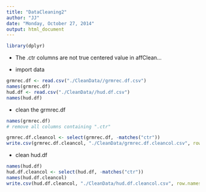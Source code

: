```yaml
---
title: "DataCleaning2"
author: "JJ"
date: "Monday, October 27, 2014"
output: html_document
---
```


```r
library(dplyr)
```

* The .ctr columns are not true centered value in affClean... 

* import data
```r
grmrec.df <- read.csv("./CleanData//grmrec.df.csv")
names(grmrec.df)
hud.df <- read.csv("./CleanData//hud.df.csv")
names(hud.df)
```

* clean the grmrec.df

```r
names(grmrec.df)
# remove all columns containing ".ctr"

grmrec.df.cleancol <- select(grmrec.df, -matches("ctr"))
write.csv(grmrec.df.cleancol, "./CleanData/grmrec.df.cleancol.csv", row.names = FALSE)
```


* clean hud.df
```r
names(hud.df)
hud.df.cleancol <- select(hud.df, -matches("ctr"))
names(hud.df.cleancol)
write.csv(hud.df.cleancol, "./CleanData/hud.df.cleancol.csv", row.names = FALSE)
```

